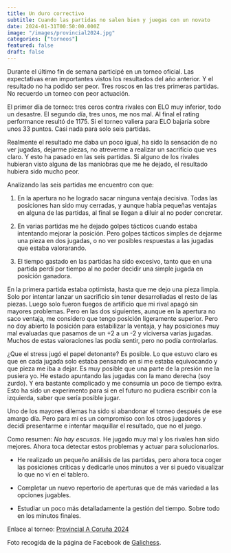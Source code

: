 ```yaml
---
title: Un duro correctivo
subtitle: Cuando las partidas no salen bien y juegas con un novato
date: 2024-01-31T00:50:00.000Z
image: "/images/provincial2024.jpg"
categories: ["torneos"]
featured: false
draft: false
---
```

Durante el último fin de semana participé en un torneo oficial. Las expectativas eran importantes vistos los resultados del año anterior. Y el resultado no ha podido ser peor. Tres roscos en las tres primeras partidas. No recuerdo un torneo con peor actuación.

El primer día de torneo: tres ceros contra rivales con ELO muy inferior, todo un desastre. El segundo día, tres unos, me nos mal. Al final el rating performance resultó de 1175. Si el torneo valiera para ELO bajaría sobre unos 33 puntos. Casi nada para solo seis partidas.

Realmente el resultado me daba un poco igual, ha sido la sensación de no ver jugadas, dejarme piezas, no atreverme a realizar un sacrificio que ves claro. Y esto ha pasado en las seis partidas. Si alguno de los rivales hubieran visto alguna de las maniobras que me he dejado, el resultado hubiera sido mucho peor.

Analizando las seis partidas me encuentro con que:

1. En la apertura no he logrado sacar ninguna ventaja decisiva. Todas las posiciones han sido muy cerradas, y aunque había pequeñas ventajas en alguna de las partidas, al final se llegan a diluir al no poder concretar.

2. En varias partidas me he dejado golpes tácticos cuando estaba intentando mejorar la posición. Pero golpes tácticos simples de dejarme una pieza en dos jugadas, o no ver posibles respuestas a las jugadas que estaba valorarando. 

3. El tiempo gastado en las partidas ha sido excesivo, tanto que en una partida perdí por tiempo al no poder decidir una simple jugada en posición ganadora.

En la primera partida estaba optimista, hasta que me dejo una pieza limpia. Solo por intentar lanzar un sacrificio sin tener desarrolladas el resto de las piezas. Luego solo fueron fuegos de artificio que mi rival apagó sin mayores problemas. Pero en las dos siguientes, aunque en la apertura no saco ventaja, me considero que tengo posición ligeramente superior. Pero no doy abierto la posición para estabilizar la ventaja, y hay posiciones muy mal evaluadas que pasamos de un +2 a un -2 y viciversa varias jugadas. Muchos de estas valoraciones las podía sentir, pero no podía controlarlas.

¿Que el stress jugó el papel detonante? Es posible. Lo que estuvo claro es que en cada jugada solo estaba pensando en si me estaba equivocando y que pieza me iba a dejar. Es muy posible que una parte de la presión me la pusiera yo. He estado apuntando las jugadas con la mano derecha (soy zurdo). Y era bastante complicado y me consumia un poco de tiempo extra. Esto ha sido un experimento para si en el futuro no pudiera escribir con la izquierda, saber que sería posible jugar. 

Uno de los mayores dilemas ha sido si abandonar el torneo después de ese amargo día. Pero para mi es un compromiso con los otros jugadores y decidí presentarme e intentar maquillar el resultado, que no el juego.

Como resumen: *No hay escusas.* He jugado muy mal y los rivales han sido mejores. Ahora toca detectar estos problemas y actuar para solucionarlos.

- He realizado un pequeño análisis de las partidas, pero ahora toca coger las posiciones críticas y dedicarle unos minutos a ver si puedo visualizar lo que no ví en el tablero.

- Completar un nuevo repertorio de aperturas que de más variedad a las opciones jugables.

- Estudiar un poco más detalladamente la gestión del tiempo. Sobre todo en los minutos finales.

Enlace al torneo: [Provincial A Coruña 2024](https://info64.org/provincial-a-coruna-absoluto)

Foto recogida de la página de Facebook de [Galichess](https://www.facebook.com/TiendaGalichess).
